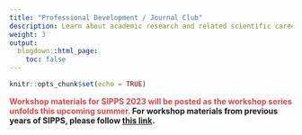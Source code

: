 ```yaml
---
title: "Professional Development / Journal Club"
description: Learn about academic research and related scientific careers, as well as how to digest and think critically about contemporary journal articles.
weight: 3
output:
  blogdown::html_page:
    toc: false
---
```


```r
knitr::opts_chunk$set(echo = TRUE)
```

**<font color="#D6494A">Workshop materials for SIPPS 2023 will be posted as the workshop series unfolds this upcoming summer.</font> For workshop materials from previous years of SIPPS, please follow [this link](/workshops).** 